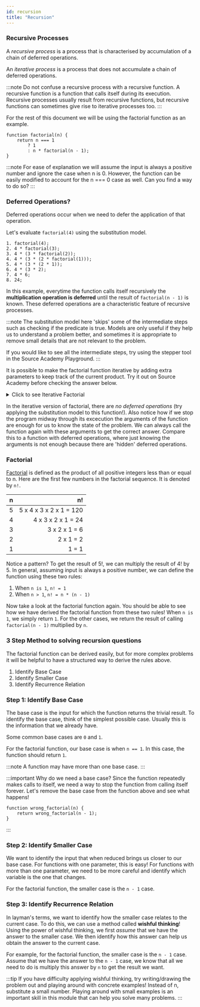 ```yaml
---
id: recursion
title: "Recursion"
---
```


### Recursive Processes

A _recursive process_ is a process that is characterised by accumulation of a chain of deferred operations.

An _iterative process_ is a process that does not accumulate a chain of deferred operations.

:::note
Do not confuse a recursive process with a recursive function. A recursive function is a function that calls itself during its execution. Recursive processes usually result from recursive functions, but recursive functions can sometimes give rise to iterative processes too.
:::

For the rest of this document we will be using the factorial function as an example.

```
function factorial(n) {
    return n === 1
        ? 1
        : n * factorial(n - 1);
}
```

:::note
For ease of explanation we will assume the input is always a positive number and ignore the case when n is 0. However, the function can be easily modified to account for the n === 0 case as well. Can you find a way to do so?
:::

### Deferred Operations?

Deferred operations occur when we need to defer the application of that operation.

Let's evaluate `factorial(4)` using the substitution model.

```
1. factorial(4);
2. 4 * factorial(3);
3. 4 * (3 * factorial(2));
4. 4 * (3 * (2 * factorial(1)));
5. 4 * (3 * (2 * 1));
6. 4 * (3 * 2);
7. 4 * 6;
8. 24;
```

In this example, everytime the function calls itself recursively the **multiplication operation is deferred** until the result of `factorial(n - 1)` is known. These deferred operations are a characteristic feature of recursive processes.

:::note
The substitution model here 'skips' some of the intermediate steps such as checking if the predicate is true. Models are only useful if they help us to understand a problem better, and sometimes it is appropriate to remove small details that are not relevant to the problem.

If you would like to see all the intermediate steps, try using the stepper tool in the Source Academy Playground.
:::

It is possible to make the factorial function iterative by adding extra parameters to keep track of the current product. Try it out on Source Academy before checking the answer below.

<details><summary style={{fontSize:'larger', fontWeight:'600'}}>Click to see Iterative Factorial</summary>
<p>

```
function factorial(n) {
    function fact_iter(product, counter, max_count) {
        return counter > max_count
            ? product
            : fact_iter(counter * product, counter + 1, max_count);
    }

    return fact_iter(1, 1, n);
}
```

</p>
</details>

In the iterative version of factorial, there are *no deferred operations* (try applying the substitution model to this function!). Also notice how if we stop the program midway through its excecution the arguments of the function are enough for us to know the state of the problem. We can always call the function again with these arguments to get the correct answer. Compare this to a function with deferred operations, where just knowing the arguments is not enough because there are 'hidden' deferred operations.

### Factorial

[Factorial](https://en.wikipedia.org/wiki/Factorial) is defined as the product of all positive integers less than or equal to n. Here are the first few numbers in the factorial sequence. It is denoted by `n!`.

| n   |                      n! |
| --- | ----------------------: |
| 5   | 5 x 4 x 3 x 2 x 1 = 120 |
| 4   |      4 x 3 x 2 x 1 = 24 |
| 3   |           3 x 2 x 1 = 6 |
| 2   |               2 x 1 = 2 |
| 1   |                   1 = 1 |

Notice a pattern? To get the result of 5!, we can multiply the result of 4! by 5. In general, assuming input is always a positive number, we can define the function using these two rules:

1. When `n is 1`, `n! = 1`
2. When `n > 1`, `n! = n * (n - 1)`

Now take a look at the factorial function again. You should be able to see how we have derived the factorial function from these two rules! When `n is 1`, we simply return `1`. For the other cases, we return the result of calling `factorial(n - 1)` multiplied by `n`.

### 3 Step Method to solving recursion questions

The factorial function can be derived easily, but for more complex problems it will be helpful to have a structured way to derive the rules above.

1. Identify Base Case
2. Identify Smaller Case
3. Identify Recurrence Relation

### Step 1: Identify Base Case

The base case is the input for which the function returns the trivial result. To identify the base case, think of the simplest possible case. Usually this is the information that we already have.

Some common base cases are `0` and `1`.

For the factorial function, our base case is when `n == 1`. In this case, the function should return `1`.

:::note
A function may have more than one base case.
:::

:::important
Why do we need a base case? Since the function repeatedly makes calls to itself, we need a way to stop the function from calling itself forever. Let's remove the base case from the function above and see what happens!

```
function wrong_factorial(n) {
    return wrong_factorial(n - 1);
}
```

:::

### Step 2: Identify Smaller Case

We want to identify the input that when reduced brings us closer to our base case. For functions with one parameter, this is easy! For functions with more than one parameter, we need to be more careful and identify which variable is the one that changes.

For the factorial function, the smaller case is the `n - 1` case.

### Step 3: Identify Recurrence Relation

In layman's terms, we want to identify how the smaller case relates to the current case. To do this, we can use a method called **wishful thinking**! Using the power of wishful thinking, we first _assume_ that we have the answer to the smaller case. We then identify how this answer can help us obtain the answer to the current case.

For example, for the factorial function, the smaller case is the `n - 1` case. Assume that we have the answer to the `n - 1` case, we know that all we need to do is multiply this answer by `n` to get the result we want.

:::tip
If you have difficulty applying wishful thinking, try writing/drawing the problem out and playing around with concrete examples! Instead of n, substitute a small number. Playing around with small examples is an important skill in this module that can help you solve many problems.
:::
